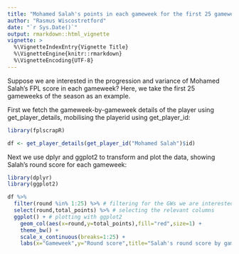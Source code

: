 ```yaml
---
title: "Mohamed Salah's points in each gameweek for the first 25 gameweeks"
author: "Rasmus Wiscostretford"
date: "`r Sys.Date()`"
output: rmarkdown::html_vignette
vignette: >
  %\VignetteIndexEntry{Vignette Title}
  %\VignetteEngine{knitr::rmarkdown}
  %\VignetteEncoding{UTF-8}
---
```


Suppose we are interested in the progression and variance of Mohamed Salah's FPL score in each gameweek? Here, we take the first 25 gameweeks of the season as an example.

First we fetch the gameweek-by-gameweek details of the player using get_player_details, mobilising the playerid using get_player_id:

```r

library(fplscrapR)

df <- get_player_details(get_player_id("Mohamed Salah")$id)
```

Next we use dplyr and ggplot2 to transform and plot the data, showing Salah's round score for each gameweek:

```r
library(dplyr)
library(ggplot2)
```

```r
df %>% 
  filter(round %in% 1:25) %>% # filtering for the GWs we are interested in
  select(round,total_points) %>% # selecting the relevant columns
  ggplot() + # plotting with ggplot2
    geom_col(aes(x=round,y=total_points),fill="red",size=1) +
    theme_bw() +
    scale_x_continuous(breaks=1:25) +
    labs(x="Gameweek",y="Round score",title="Salah's round score by gameweek",caption=paste("Data from fplscrapR | ",Sys.Date(),sep=""))
```
